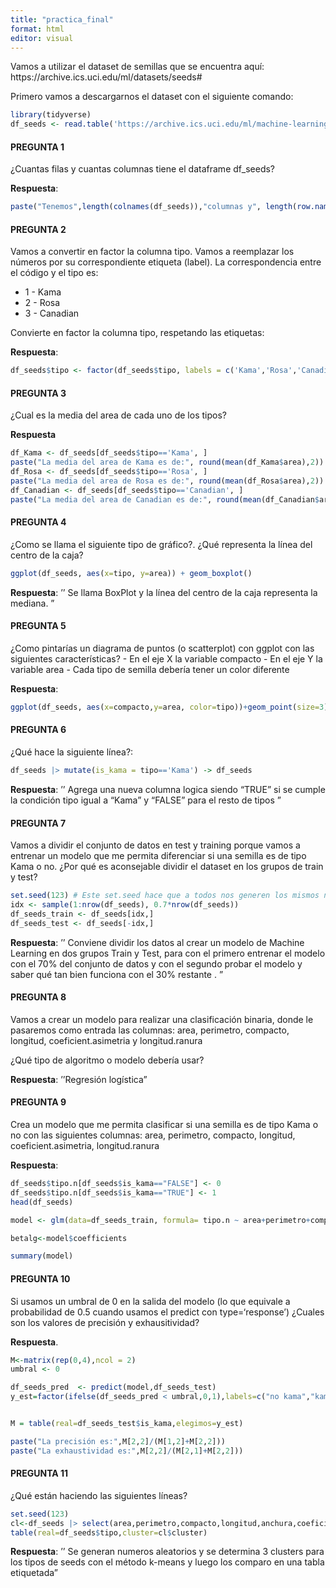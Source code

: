 ---
title: "practica_final"
format: html
editor: visual
---

Vamos a utilizar el dataset de semillas que se encuentra aquí: https://archive.ics.uci.edu/ml/datasets/seeds#

Primero vamos a descargarnos el dataset con el siguiente comando:

```{r}
library(tidyverse)
df_seeds <- read.table('https://archive.ics.uci.edu/ml/machine-learning-databases/00236/seeds_dataset.txt', col.names =c('area','perimetro','compacto','longitud','anchura','coeficient.asimetria','longitud.ranura','tipo'))
```

#### PREGUNTA 1

¿Cuantas filas y cuantas columnas tiene el dataframe df_seeds?

**Respuesta**:

```{r}
paste("Tenemos",length(colnames(df_seeds)),"columnas y", length(row.names(df_seeds)), "filas")
```

#### PREGUNTA 2

Vamos a convertir en factor la columna tipo. Vamos a reemplazar los números por su correspondiente etiqueta (label). La correspondencia entre el código y el tipo es:

-   1 - Kama
-   2 - Rosa
-   3 - Canadian

Convierte en factor la columna tipo, respetando las etiquetas:

**Respuesta**:

```{r}
df_seeds$tipo <- factor(df_seeds$tipo, labels = c('Kama','Rosa','Canadian' ))

```

#### PREGUNTA 3

¿Cual es la media del area de cada uno de los tipos?

**Respuesta**

```{r}
df_Kama <- df_seeds[df_seeds$tipo=='Kama', ]
paste("La media del area de Kama es de:", round(mean(df_Kama$area),2))
df_Rosa <- df_seeds[df_seeds$tipo=='Rosa', ]
paste("La media del area de Rosa es de:", round(mean(df_Rosa$area),2))
df_Canadian <- df_seeds[df_seeds$tipo=='Canadian', ]
paste("La media del area de Canadian es de:", round(mean(df_Canadian$area),2))
```

#### PREGUNTA 4

¿Como se llama el siguiente tipo de gráfico?. ¿Qué representa la línea del centro de la caja?

```{r}
ggplot(df_seeds, aes(x=tipo, y=area)) + geom_boxplot()
```

**Respuesta**: '' Se llama BoxPlot y la línea del centro de la caja representa la mediana. "

#### PREGUNTA 5

¿Como pintarías un diagrama de puntos (o scatterplot) con ggplot con las siguientes características? - En el eje X la variable compacto - En el eje Y la variable area - Cada tipo de semilla debería tener un color diferente

**Respuesta**:

```{r}
ggplot(df_seeds, aes(x=compacto,y=area, color=tipo))+geom_point(size=3)
```

#### PREGUNTA 6

¿Qué hace la siguiente línea?:

```{r}
df_seeds |> mutate(is_kama = tipo=='Kama') -> df_seeds
```

**Respuesta**: '' Agrega una nueva columna logica siendo "TRUE" si se cumple la condición tipo igual a "Kama" y "FALSE" para el resto de tipos "

#### PREGUNTA 7

Vamos a dividir el conjunto de datos en test y training porque vamos a entrenar un modelo que me permita diferenciar si una semilla es de tipo Kama o no. ¿Por qué es aconsejable dividir el dataset en los grupos de train y test?

```{r}
set.seed(123) # Este set.seed hace que a todos nos generen los mismos número aleatorios
idx <- sample(1:nrow(df_seeds), 0.7*nrow(df_seeds))
df_seeds_train <- df_seeds[idx,]
df_seeds_test <- df_seeds[-idx,]
```

**Respuesta**: '' Conviene dividir los datos al crear un modelo de Machine Learning en dos grupos Train y Test, para con el primero entrenar el modelo con el 70% del conjunto de datos y con el segundo probar el modelo y saber qué tan bien funciona con el 30% restante . "

#### PREGUNTA 8

Vamos a crear un modelo para realizar una clasificación binaria, donde le pasaremos como entrada las columnas: area, perimetro, compacto, longitud, coeficient.asimetria y longitud.ranura

¿Qué tipo de algoritmo o modelo debería usar?

**Respuesta**: ''Regresión logística"

#### PREGUNTA 9

Crea un modelo que me permita clasificar si una semilla es de tipo Kama o no con las siguientes columnas: area, perimetro, compacto, longitud, coeficient.asimetria, longitud.ranura

**Respuesta**:

```{r}

df_seeds$tipo.n[df_seeds$is_kama=="FALSE"] <- 0
df_seeds$tipo.n[df_seeds$is_kama=="TRUE"] <- 1
head(df_seeds)

model <- glm(data=df_seeds_train, formula= tipo.n ~ area+perimetro+compacto+longitud+ coeficient.asimetria+longitud.ranura, family=binomial(link='logit'))

betalg<-model$coefficients

summary(model)
```

#### PREGUNTA 10

Si usamos un umbral de 0 en la salida del modelo (lo que equivale a probabilidad de 0.5 cuando usamos el predict con type='response') ¿Cuales son los valores de precisión y exhausitividad?

**Respuesta**.

```{r}
M<-matrix(rep(0,4),ncol = 2)
umbral <- 0

df_seeds_pred  <- predict(model,df_seeds_test)
y_est=factor(ifelse(df_seeds_pred < umbral,0,1),labels=c("no kama","kama"))


M = table(real=df_seeds_test$is_kama,elegimos=y_est)

paste("La precisión es:",M[2,2]/(M[1,2]+M[2,2]))
paste("La exhaustividad es:",M[2,2]/(M[2,1]+M[2,2]))
```

#### PREGUNTA 11

¿Qué están haciendo las siguientes líneas?

```{r}
set.seed(123)
cl<-df_seeds |> select(area,perimetro,compacto,longitud,anchura,coeficient.asimetria,longitud.ranura) |> kmeans(3)
table(real=df_seeds$tipo,cluster=cl$cluster)
```

**Respuesta**: '' Se generan numeros aleatorios y se determina 3 clusters para los tipos de seeds con el método k-means y luego los comparo en una tabla etiquetada"

